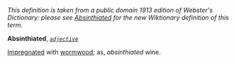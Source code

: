 ''This definition is taken from a public domain 1913 edition of Webster's Dictionary: please see [[Absinthiated]] for the new Wiktionary definition of this term.''

'''Absinthiated''', ''<code>[[adjective (part of speech)|adjective]]</code>''

[[Impregnated]] with [[wormwood]]; as, ''absinthiated'' wine.